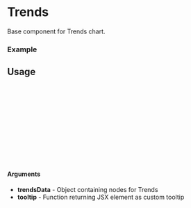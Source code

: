
<Meta of={Trends} title="Trends" />

# Trends

Base component for Trends chart.

### Example

<Canvas of={Trends.Default} />

## Usage

```ts
import {Trends} from "gf-components";

const Example = () => {
  return (
    <Trends
    trendsData={data}
    tooltip={tooltip}
    />
  );
};

export default Example;
```

#### Arguments
- **trendsData** - Object containing nodes for Trends
- **tooltip** - Function returning JSX element as custom tooltip